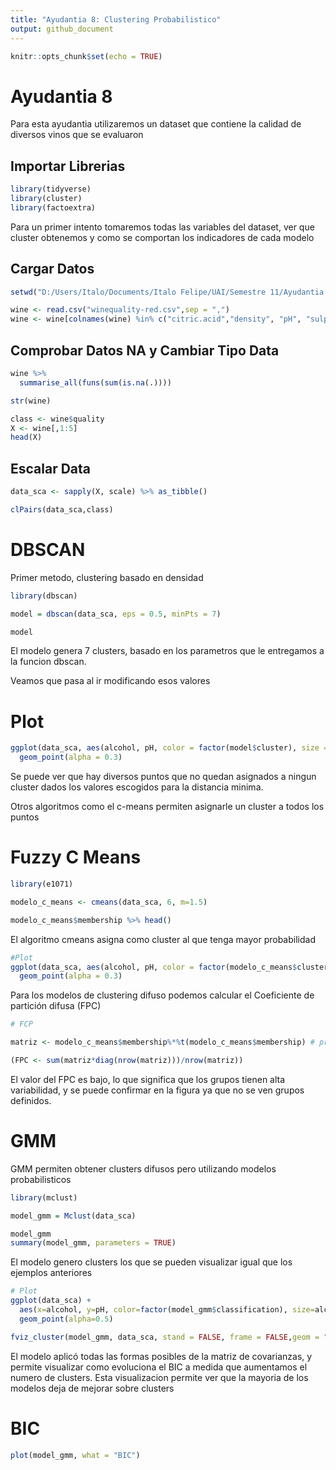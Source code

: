 ```yaml
---
title: "Ayudantia 8: Clustering Probabilistico"
output: github_document
---
```


```r
knitr::opts_chunk$set(echo = TRUE)
```

# Ayudantia 8

Para esta ayudantia utilizaremos un dataset que contiene la calidad de diversos vinos que se evaluaron

## Importar Librerias
```r
library(tidyverse)
library(cluster)
library(factoextra)
```

Para un primer intento tomaremos todas las variables del dataset, ver que cluster obtenemos y como se comportan los indicadores de cada modelo

## Cargar Datos

```r
setwd("D:/Users/Italo/Documents/Italo Felipe/UAI/Semestre 11/Ayudantia Mineria de Datos/material ayudantia/Ayudantia8")

wine <- read.csv("winequality-red.csv",sep = ",")
wine <- wine[colnames(wine) %in% c("citric.acid","density", "pH", "sulphates", "alcohol","quality")]
```

## Comprobar Datos NA y Cambiar Tipo Data

```r
wine %>% 
  summarise_all(funs(sum(is.na(.))))

str(wine)

class <- wine$quality
X <- wine[,1:5]
head(X)
```
## Escalar Data

```r
data_sca <- sapply(X, scale) %>% as_tibble()

clPairs(data_sca,class)
```

# DBSCAN
Primer metodo, clustering basado en densidad

```r
library(dbscan)

model = dbscan(data_sca, eps = 0.5, minPts = 7)

model

```

El modelo genera 7 clusters, basado en los parametros que le entregamos a la funcion dbscan.

Veamos que pasa al ir modificando esos valores

# Plot

```r

ggplot(data_sca, aes(alcohol, pH, color = factor(model$cluster), size = alcohol)) + 
  geom_point(alpha = 0.3) 

```

Se puede ver que hay diversos puntos que no quedan asignados a ningun cluster dados los valores escogidos para la distancia minima. 

Otros algoritmos como el c-means permiten asignarle un cluster a todos los puntos

# Fuzzy C Means

```r
library(e1071)

modelo_c_means <- cmeans(data_sca, 6, m=1.5) 

modelo_c_means$membership %>% head()

```

El algoritmo cmeans asigna como cluster al que tenga mayor probabilidad

```r
#Plot
ggplot(data_sca, aes(alcohol, pH, color = factor(modelo_c_means$cluster), size = alcohol)) + 
  geom_point(alpha = 0.3) 

```

Para los modelos de clustering difuso podemos calcular el Coeficiente de partición difusa (FPC) 

```r
# FCP

matriz <- modelo_c_means$membership%*%t(modelo_c_means$membership) # producto matricial

(FPC <- sum(matriz*diag(nrow(matriz)))/nrow(matriz))
```

El valor del FPC es bajo, lo que significa que los grupos tienen alta variabilidad, y se puede confirmar en la figura ya que no se ven grupos definidos.

# GMM

GMM permiten obtener clusters difusos pero utilizando modelos probabilisticos

```r
library(mclust)

model_gmm = Mclust(data_sca)

model_gmm 
summary(model_gmm, parameters = TRUE)

```

El modelo genero  clusters los que se pueden visualizar igual que los ejemplos anteriores

```r
# Plot
ggplot(data_sca) + 
  aes(x=alcohol, y=pH, color=factor(model_gmm$classification), size=alcohol) + 
  geom_point(alpha=0.5)

```

```r
fviz_cluster(model_gmm, data_sca, stand = FALSE, frame = FALSE,geom = "point")
```

El modelo aplicó todas las formas posibles de la matriz de covarianzas, y permite visualizar como evoluciona el BIC a medida que aumentamos el numero de clusters. Esta visualizacion permite ver que la mayoria de los modelos deja de mejorar sobre  clusters

# BIC

```r
plot(model_gmm, what = "BIC")
```
